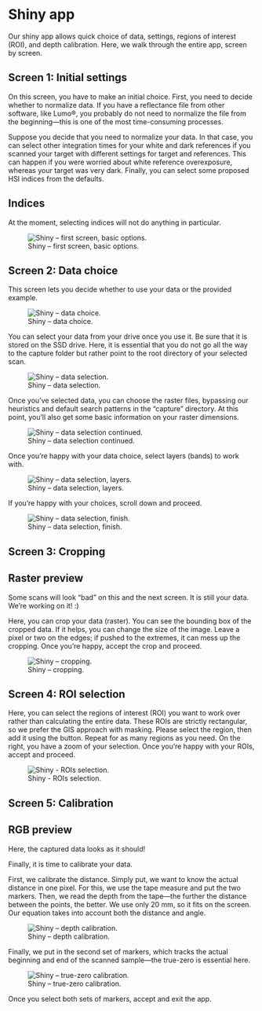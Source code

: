 # Shiny app

Our shiny app allows quick choice of data, settings, regions of interest (ROI), and depth calibration. Here, we walk through the entire app, screen by screen.

## Screen 1: Initial settings

On this screen, you have to make an initial choice. First, you need to decide whether to normalize data. If you have a reflectance file from other software, like Lumo®, you probably do not need to normalize the file from the beginning—this is one of the most time-consuming processes.

Suppose you decide that you need to normalize your data. In that case, you can select other integration times for your white and dark references if you scanned your target with different settings for target and references. This can happen if you were worried about white reference overexposure, whereas your target was very dark. Finally, you can select some proposed HSI indices from the defaults.

::: callout-note
## Indices

At the moment, selecting indices will not do anything in particular.
:::

![Shiny – first screen, basic options.](figures/shiny_1.png)

## Screen 2: Data choice

This screen lets you decide whether to use your data or the provided example.

![Shiny – data choice.](figures/shiny_2.png)

You can select your data from your drive once you use it. Be sure that it is stored on the SSD drive. Here, it is essential that you do not go all the way to the capture folder but rather point to the root directory of your selected scan.

![Shiny – data selection.](figures/shiny_3.png)

Once you've selected data, you can choose the raster files, bypassing our heuristics and default search patterns in the "capture" directory. At this point, you'll also get some basic information on your raster dimensions.

![Shiny – data selection continued.](figures/shiny_4.png)

Once you're happy with your data choice, select layers (bands) to work with.

![Shiny – data selection, layers.](figures/shiny_5.png)

If you're happy with your choices, scroll down and proceed.

![Shiny – data selection, finish.](figures/shiny_6.png)

## Screen 3: Cropping

::: callout-important
## Raster preview

Some scans will look "bad" on this and the next screen. It is still your data. We're working on it! :)
:::

Here, you can crop your data (raster). You can see the bounding box of the cropped data. If it helps, you can change the size of the image. Leave a pixel or two on the edges; if pushed to the extremes, it can mess up the cropping. Once you're happy, accept the crop and proceed.

![Shiny – cropping.](figures/shiny_7.png)

## Screen 4: ROI selection

Here, you can select the regions of interest (ROI) you want to work over rather than calculating the entire data. These ROIs are strictly rectangular, so we prefer the GIS approach with masking. Please select the region, then add it using the button. Repeat for as many regions as you need. On the right, you have a zoom of your selection. Once you're happy with your ROIs, accept and proceed.

![Shiny - ROIs selection.](figures/shiny_8.png)

## Screen 5: Calibration

::: callout-important
## RGB preview

Here, the captured data looks as it should!
:::

Finally, it is time to calibrate your data.

First, we calibrate the distance. Simply put, we want to know the actual distance in one pixel. For this, we use the tape measure and put the two markers. Then, we read the depth from the tape—the further the distance between the points, the better. We use only 20 mm, so it fits on the screen. Our equation takes into account both the distance and angle.

![Shiny – depth calibration.](figures/shiny_10.png)

Finally, we put in the second set of markers, which tracks the actual beginning and end of the scanned sample—the true-zero is essential here.

![Shiny – true-zero calibration.](figures/shiny_11.png)

Once you select both sets of markers, accept and exit the app.
